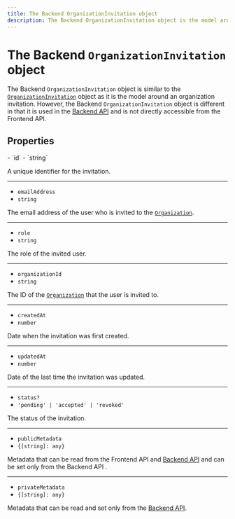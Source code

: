 ```yaml
---
title: The Backend OrganizationInvitation object
description: The Backend OrganizationInvitation object is the model around an organization invitation.
---
```


# The Backend `OrganizationInvitation` object

The Backend `OrganizationInvitation` object is similar to the [`OrganizationInvitation`](/docs/references/javascript/organization-invitation) object as it is the model around an organization invitation. However, the Backend `OrganizationInvitation` object is different in that it is used in the [Backend API](https://clerk.com/docs/reference/backend-api/tag/Organization-Invitations#operation/CreateOrganizationInvitation) and is not directly accessible from the Frontend API.

## Properties

<Properties>
  - `id`
  - `string`

  A unique identifier for the invitation.

  ---

  - `emailAddress`
  - `string`

  The email address of the user who is invited to the [`Organization`](/docs/references/backend/types/backend-organization).

  ---

  - `role`
  - `string`

  The role of the invited user.

  ---

  - `organizationId`
  - `string`

  The ID of the [`Organization`](/docs/references/backend/types/backend-organization) that the user is invited to.

  ---

  - `createdAt`
  - `number`

  Date when the invitation was first created.

  ---

  - `updatedAt`
  - `number`

  Date of the last time the invitation was updated.

  ---

  - `status?`
  - `'pending' | 'accepted' | 'revoked'`

  The status of the invitation.

  ---

  - `publicMetadata`
  - `{[string]: any}`

  Metadata that can be read from the Frontend API and [Backend API](https://clerk.com/docs/reference/backend-api) and can be set only from the Backend API .

  ---

  - `privateMetadata`
  - `{[string]: any}`

  Metadata that can be read and set only from the [Backend API](https://clerk.com/docs/reference/backend-api).
</Properties>
